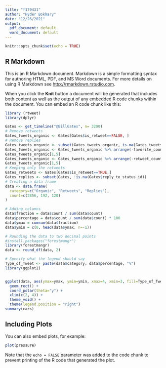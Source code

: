 ```yaml
---
title: "f179431"
author: "Hyder Bokhary"
date: "12/26/2021"
output:
  pdf_document: default
  word_document: default
---
```


```r
knitr::opts_chunk$set(echo = TRUE)
```

## R Markdown

This is an R Markdown document. Markdown is a simple formatting syntax for authoring HTML, PDF, and MS Word documents. For more details on using R Markdown see <http://rmarkdown.rstudio.com>.

When you click the **Knit** button a document will be generated that includes both content as well as the output of any embedded R code chunks within the document. You can embed an R code chunk like this:

```r

library (rtweet)
library(dplyr)

Gates <- get_timeline("@BillGates", n= 3200)
# Remove retweets
Gates_tweets_organic <- Gates[Gates$is_retweet==FALSE, ] 
# Remove replies
Gates_tweets_organic <- subset(Gates_tweets_organic, is.na(Gates_tweets_organic$reply_to_status_id))
Gates_tweets_organic <- Gates_tweets_organic %>% arrange(-favorite_count)
Gates_tweets_organic[1,5]
Gates_tweets_organic <- Gates_tweets_organic %>% arrange(-retweet_count)
Gates_tweets_organic[1,5]
# Keeping only the retweets
Gates_retweets <- Gates[Gates$is_retweet==TRUE,]
Gates_replies <- subset(Gates, !is.na(Gates$reply_to_status_id))
# Creating a data frame
data <- data.frame(
  category=c("Organic", "Retweets", "Replies"),
  count=c(2856, 192, 120)
)

# Adding columns 
data$fraction = data$count / sum(data$count)
data$percentage = data$count / sum(data$count) * 100
data$ymax = cumsum(data$fraction)
data$ymin = c(0, head(data$ymax, n=-1))

# Rounding the data to two decimal points
#install.packages("forestmangr")
library(forestmangr)
data <- round_df(data, 2)

# Specify what the legend should say
Type_of_Tweet <- paste(data$category, data$percentage, "%")
library(ggplot2)


ggplot(data, aes(ymax=ymax, ymin=ymin, xmax=4, xmin=3, fill=Type_of_Tweet)) +
  geom_rect() +
  coord_polar(theta="y") + 
  xlim(c(2, 4)) +
  theme_void() +
  theme(legend.position = "right")
summary(cars)
```

## Including Plots

You can also embed plots, for example:

```r
plot(pressure)
```

Note that the `echo = FALSE` parameter was added to the code chunk to prevent printing of the R code that generated the plot.
